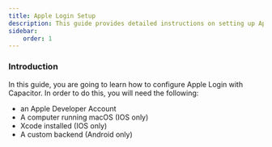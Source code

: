```yaml
---
title: Apple Login Setup
description: This guide provides detailed instructions on setting up Apple Login using Capacitor, covering all necessary steps and requirements for a successful integration.
sidebar:
    order: 1
---
```


### Introduction

In this guide, you are going to learn how to configure Apple Login with Capacitor. In order to do this, you will need the following:

- an Apple Developer Account
- A computer running macOS (IOS only)
- Xcode installed (IOS only)
- A custom backend (Android only)
